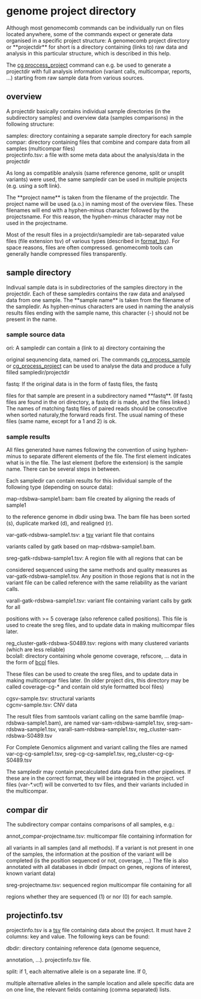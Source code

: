 = genome project directory =

Although most genomecomb commands can be individually run on files located
anywhere, some of the commands expect or generate data organised in a specific
project structure: A genomecomb project directory or **projectdir** for short
is a directory containing (links to) raw data and analysis in this 
particular structure, which is described in this help.

The [[cg_process_project|cg proccess_project]] command can e.g. be used
to generate a projectdir with full analysis information (variant calls, 
multicompar, reports, ...) starting from raw sample data from various sources.

== overview ==
A projectdir basically contains individual sample directories (in the
subdirectory samples) and overview data (samples comparisons) in the following structure:
; samples: directory containing a separate sample directory for each sample
; compar: directory containing files that combine and compare data from all samples (multicompar files)
; projectinfo.tsv: a file with some meta data about the analysis/data in the projectdir
As long as compatible analysis (same reference genome, split or unsplit
variants) were used, the same sampledir can be used in multiple
projects (e.g. using a soft link).

The **project name** is taken from the filename of the projectdir. The
project name will be used (a.o.) in naming most of the overview files.
These filenames will end with a hyphen-minus character followed by the
projectsname. For this reason, the hyphen-minus character may not be used
in the projectname.

Most of the result files in a projectdir/sampledir are tab-separated value
files (file extension tsv) of various types (described in [[format_tsv]]).
For space reasons, files are often compressed. genomecomb tools can generally
handle compressed files transparently.

== sample directory ==
Indivual sample data is in subdirectories of the samples directory in the
projectdir. Each of these sampledirs contains the raw data and analysed
data from one sample. The **sample name** is taken from the filename of
the sampledir. As hyphen-minus characters are used in naming the analysis
results files ending with the sample name, this character (-) should not be
present in the name.

=== sample source data ===
;ori: A sampledir can contain a (link to a) directory containing the
original sequnencing data, named ori. The commands [[cg_process_sample]]
or [[cg_process_project]] can be used to analyse the data and produce a
fully filled sampledir/projectdir

;fastq: If the original data is in the form of fastq files, the fastq
files for that sample are present in a subdirectory named **fastq**. (If
fastq files are found in the ori directory, a fastq dir is made, and the
files linked.)
The names of matching fastq files of paired reads should be consecutive
when sorted naturaly,the forward reads first. The usual naming of these
files (same name, except for a 1 and 2) is ok. 

=== sample results ===
All files generated have names following the convention of using hyphen-minus
to separate different elements of the file. The first element indicates
what is in the file. The last element (before the extension) is the sample
name. There can be several steps in between.

Each sampledir can contain results for this individual sample of the following 
type (depending on source data):
; map-rdsbwa-sample1.bam: bam file created by aligning the reads of sample1
to the reference genome in dbdir using bwa. The bam file has been sorted
(s), duplicate marked (d), and realigned (r).
; var-gatk-rdsbwa-sample1.tsv: a [[format_tsv|tsv]] variant file that contains
variants called by gatk based on map-rdsbwa-sample1.bam. 
; sreg-gatk-rdsbwa-sample1.tsv: A region file with all regions that can be
considered sequenced using the same methods and quality measures as
var-gatk-rdsbwa-sample1.tsv. Any position in those regions that is not in
the variant file can be called reference with the same reliability as the
variant calls.
; varall-gatk-rdsbwa-sample1.tsv: variant file containing variant calls by gatk for all
positions with >= 5 coverage (also reference called positions). This file
is used to create the sreg files, and to update data in making multicompar 
files later.
; reg_cluster-gatk-rdsbwa-S0489.tsv: regions with many clustered variants (which are less reliable)
; bcolall: directory containing whole genome coverage, refscore, ... data in the form of [[bcol]] files.
These files can be used to create the sreg files, and to update data in making multicompar 
files later. (In older project dirs, this directory may be called
coverage-cg-* and contain old style formatted bcol files)
; cgsv-sample.tsv: structural variants
; cgcnv-sample.tsv: CNV data

The result files from samtools variant calling on the same bamfile
(map-rdsbwa-sample1.bam), are named var-sam-rdsbwa-sample1.tsv,
sreg-sam-rdsbwa-sample1.tsv, varall-sam-rdsbwa-sample1.tsv,
reg_cluster-sam-rdsbwa-S0489.tsv

For Complete Genomics alignment and variant calling the files
are named var-cg-cg-sample1.tsv,
sreg-cg-cg-sample1.tsv, reg_cluster-cg-cg-S0489.tsv

The sampledir may contain precalculated data data from other pipelines.
If these are in the correct format, they will be integrated in the
project. vcf files (var-*.vcf) will be converted to tsv files, and their
variants included in the multicompar.

== compar dir ==
The subdirectory compar contains comparisons of all samples, e.g.:

; annot_compar-projectname.tsv: multicompar file containing information for
all variants in all samples (and all methods). If a variant is not present
in one of the samples, the information at the position of the variant will
be completed (is the position sequenced or not, coverage, ...) The file is
also annotated with all databases in dbdir (impact on genes, regions of
interest, known variant data)
; sreg-projectname.tsv: sequenced region multicompar file containing for all
regions whether they are sequenced (1) or nor (0) for each sample.

== projectinfo.tsv ==
projectinfo.tsv is a [[tsv]] file containing data about the project.
It must have 2 columns: key and value. The following keys can be found:

; dbdir: directory containing reference data (genome sequence,
annotation, ...). projectinfo.tsv file.
; split: if 1, each alternative allele is on a separate line. If 0,
multiple alternative alleles in the sample location and allele specific data 
are on one line, the relevant fields containing (comma separated) lists.
